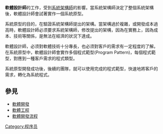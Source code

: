 {{NoteTA|G1=IT}}
'''軟體設計師'''的工作，受到[[系統架構師|系統架構師]]的影響。當系統架構師決定了整個系統架構後，軟體設計師會試著實作一個系統原型。

系統原型的目的，在驗證系統架構師提出的架構。當架構過於複雜，或開發成本過高時，軟體設計師必须要求系統架構師，修改提出的架構，因為在實務上，因為成本、技術等關係，是無法在經濟的狀況下達成。

軟體設計師，必须對軟體技術十分專長，也必须對客戶的需求有一定程度的了解。在系統原型中，軟體設計師會實作多個程式範型(Program Pattern)，每個程式範型，對應到一種客戶需求的程式類型。

系統原型開發成功後，後續的團隊，就可以使用完成的程式範型，快速地將客戶的需求，轉化為系統程式。

== 參見 ==
* [[軟體開發|軟體開發]]
* [[軟體工程|軟體工程]]
* [[項目生命周期|軟體開發流程]]

{{Authority control}}
[[Category:程序员|Category:程序员]]